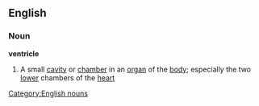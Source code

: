 ==English==
===Noun===
{{wikipediapar|ventricle (heart)}}
'''ventricle'''
#A small [[cavity]] or [[chamber]] in an [[organ]] of the [[body]]; especially the two [[lower]] chambers of the [[heart]]
[[Category:English nouns]]